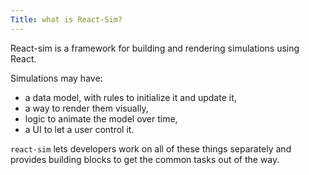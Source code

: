 ```yaml
---
Title: what is React-Sim?
---
```



React-sim is a framework for building and rendering simulations using React.

<ChillBoids />

Simulations may have:

- a data model, with rules to initialize it and update it,
- a way to render them visually,
- logic to animate the model over time,
- a UI to let a user control it.

`react-sim` lets developers work on all of these things separately and provides building blocks to get the common tasks out of the way.
